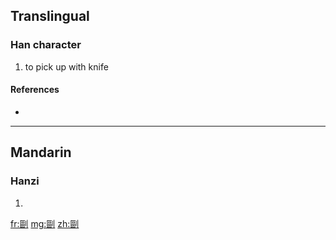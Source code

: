 ==Translingual==

===Han character===
{{Han char|rn=18|rad=刀|as=11|sn=13|four=|canj=尸口中弓 (SRLN), XX尸口中 (XXSRL)}}

# to pick up with knife

====References====
* {{Han ref|kx=0143.360|dkj=02163|hdz=10353.030|uh=527E|ud=21118}}

----

==Mandarin==

===Hanzi===
{{cmn-hanzi|pin=[[kōu]] ([[kou1]])|wg=k'ou<sup>1</sup>}}

# {{defn|Mandarin|sort=刀11}}

[[fr:剾]]
[[mg:剾]]
[[zh:剾]]
